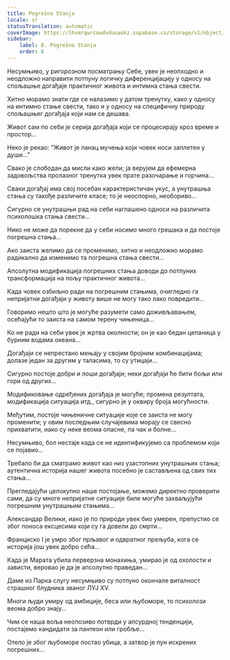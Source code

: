 ```yaml
---
title: Pogrešna Stanja
locale: sr
statusTranslation: automatic
coverImage: https://lhvmrqwrcowdvduuaukz.supabase.co/storage/v1/object/public/strapi-uploads/small_cover-tratado-de-psicologia-revolucionaria.webp-5e15e1cec4e0ebebcde5d7fc7565d8fd.webp
sidebar:
    label: 8. Pogrešna Stanja
    order: 8
---
```

Несумњиво, у ригорозном посматрању Себе, увек је неопходно и неодложно направити потпуну логичку диференцијацију у односу на спољашње догађаје практичног живота и интимна стања свести.

Хитно морамо знати где се налазимо у датом тренутку, како у односу на интимно стање свести, тако и у односу на специфичну природу спољашњег догађаја који нам се дешава.

Живот сам по себи је серија догађаја који се процесирају кроз време и простор...

Неко је рекао: "Живот је ланац мучења који човек носи заплетен у души..."

Свако је слободан да мисли како жели; ја верујем да ефемерна задовољства пролазног тренутка увек прате разочарање и горчина...

Сваки догађај има свој посебан карактеристичан укус, а унутрашња стања су такође различите класе; то је неоспорно, необориво...

Сигурно се унутрашњи рад на себи наглашено односи на различита психолошка стања свести...

Нико не може да порекне да у себи носимо много грешака и да постоје погрешна стања...

Ако заиста желимо да се променимо, хитно и неодложно морамо радикално да изменимо та погрешна стања свести...

Апсолутна модификација погрешних стања доводи до потпуних трансформација на пољу практичног живота...

Када човек озбиљно ради на погрешним стањима, очигледно га непријатни догађаји у животу више не могу тако лако повредити...

Говоримо нешто што је могуће разумети само доживљавањем, осећајући то заиста на самом терену чињеница...

Ко не ради на себи увек је жртва околности; он је као бедан цепаница у бурним водама океана...

Догађаји се непрестано мењају у својим бројним комбинацијама; долазе један за другим у таласима, то су утицаји...

Сигурно постоје добри и лоши догађаји; неки догађаји ће бити бољи или гори од других...

Модификовање одређених догађаја је могуће; промена резултата, модификација ситуација итд., сигурно је у оквиру броја могућности.

Међутим, постоје чињеничне ситуације које се заиста не могу променити; у овим последњим случајевима морају се свесно прихватити, иако су неке веома опасне, па чак и болне...

Несумњиво, бол нестаје када се не идентификујемо са проблемом који се појавио...

Требало би да сматрамо живот као низ узастопних унутрашњих стања; аутентична историја нашег живота посебно је састављена од свих тих стања...

Прегледајући целокупно наше постојање, можемо директно проверити сами, да су многе непријатне ситуације биле могуће захваљујући погрешним унутрашњим стањима...

Александар Велики, иако је по природи увек био умерен, препустио се због поноса ексцесима који су га довели до смрти...

Франциско I је умро због прљавог и одвратног прељуба, кога се историја још увек добро сећа...

Када је Марата убила перверзна монахиња, умирао је од охолости и зависти, веровао је да је апсолутно праведан...

Даме из Парка слугу несумњиво су потпуно окончале виталност страшног блудника званог ЛУЈ XV.

Многи људи умиру од амбиције, беса или љубоморе, то психолози веома добро знају...

Чим се наша воља неопозиво потврди у апсурдној тенденцији, постајемо кандидати за пантеон или гробље...

Отело је због љубоморе постао убица, а затвор је пун искрених погрешних...


